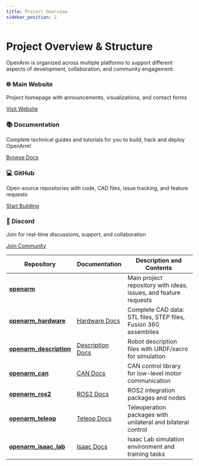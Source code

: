 ```yaml
---
title: Project Overview
sidebar_position: 2
---
```


# Project Overview & Structure

OpenArm is organized across multiple platforms to support different aspects of development, collaboration, and community engagement.
<div style={{display: 'grid', gridTemplateColumns: '1fr 1fr', gap: '20px', marginBottom: '30px'}}>
  <div style={{padding: '20px', border: '2px solid #e1e8ed', borderRadius: '8px', textAlign: 'center'}}>
    <h3>🌐 Main Website</h3>
    <p>Project homepage with announcements, visualizations, and contact forms</p>
    <a href="https://openarm.dev" style={{
      display: 'inline-block',
      padding: '10px 20px',
      backgroundColor: '#007acc',
      color: 'white',
      textDecoration: 'none',
      borderRadius: '5px',
      fontWeight: 'bold'
    }}>Visit Website</a>
  </div>
  <div style={{padding: '20px', border: '2px solid #e1e8ed', borderRadius: '8px', textAlign: 'center'}}>
    <h3>📚 Documentation</h3>
    <p>Complete technical guides and tutorials for you to build, hack and deploy OpenArm!</p>
    <a href="https://docs.openarm.dev" style={{
      display: 'inline-block',
      padding: '10px 20px',
      backgroundColor: '#28a745',
      color: 'white',
      textDecoration: 'none',
      borderRadius: '5px',
      fontWeight: 'bold'
    }}>Browse Docs</a>
  </div>
</div>
<div style={{display: 'grid', gridTemplateColumns: '1fr 1fr', gap: '20px', marginBottom: '30px'}}>
  <div style={{padding: '20px', border: '2px solid #e1e8ed', borderRadius: '8px', textAlign: 'center'}}>
    <h3>💻 GitHub</h3>
    <p>Open-source repositories with code, CAD files, issue tracking, and feature requests</p>
    <a href="https://github.com/enactic/openarm" style={{
      display: 'inline-block',
      padding: '10px 20px',
      backgroundColor: '#24292f',
      color: 'white',
      textDecoration: 'none',
      borderRadius: '5px',
      fontWeight: 'bold'
    }}>Start Building</a>
  </div>
  <div style={{padding: '20px', border: '2px solid #e1e8ed', borderRadius: '8px', textAlign: 'center'}}>
    <h3>💬 Discord</h3>
    <p>Join for real-time discussions, support, and collaboration</p>
    <a href="https://discord.gg/GmYa262ETH" style={{
      display: 'inline-block',
      padding: '10px 20px',
      backgroundColor: '#5865f2',
      color: 'white',
      textDecoration: 'none',
      borderRadius: '5px',
      fontWeight: 'bold'
    }}>Join Community</a>
  </div>
</div>

| Repository | Documentation | Description and Contents |
|--------------|-----------------|-------------------------------|
| **[openarm](https://github.com/enactic/openarm)** |   | Main project repository with ideas, issues, and feature requests |
| **[openarm_hardware](https://github.com/enactic/openarm_hardware)** | [Hardware Docs](https://docs.openarm.dev/hardware) | Complete CAD data: STL files, STEP files, Fusion 360 assemblies |
| **[openarm_description](https://github.com/enactic/openarm_description)** | [Description Docs](https://docs.openarm.dev/software/description) | Robot description files with URDF/xacro for simulation |
| **[openarm_can](https://github.com/enactic/openarm_can)** | [CAN Docs](https://docs.openarm.dev/software/can/) | CAN control library for low-level motor communication |
| **[openarm_ros2](https://github.com/enactic/openarm_ros2)** | [ROS2 Docs](https://docs.openarm.dev/software/ros2/install) | ROS2 integration packages and nodes |
| **[openarm_teleop](https://github.com/enactic/openarm_teleop)** | [Teleop Docs](https://docs.openarm.dev/teleop/) | Teleoperation packages with unilateral and bilateral control |
| **[openarm_isaac_lab](https://github.com/enactic/openarm_isaac_lab)** | [Isaac Docs](https://docs.openarm.dev/simulation/) | Isaac Lab simulation environment and training tasks |

